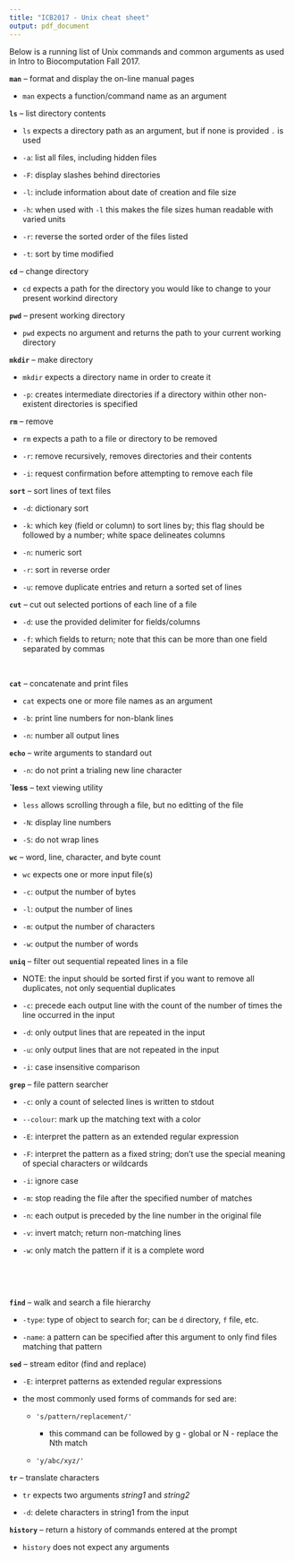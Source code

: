 ```yaml
---
title: "ICB2017 - Unix cheat sheet"
output: pdf_document
---
```


Below is a running list of Unix commands and common arguments as used in Intro to Biocomputation Fall 2017.

**`man`** -- format and display the on-line manual pages

- `man` expects a function/command name as an argument

**`ls`** -- list directory contents

- `ls` expects a directory path as an argument, but if none is provided `.` is used

- `-a`: list all files, including hidden files

- `-F`: display slashes behind directories

- `-l`: include information about date of creation and file size

- `-h`: when used with `-l` this makes the file sizes human readable with varied units

- `-r`: reverse the sorted order of the files listed

- `-t`: sort by time modified

**`cd`** -- change directory

- `cd` expects a path for the directory you would like to change to your present workind directory

**`pwd`** -- present working directory

- `pwd` expects no argument and returns the path to your current working directory

**`mkdir`** -- make directory

- `mkdir` expects a directory name in order to create it

- `-p`: creates intermediate directories if a directory within other non-existent directories is specified

**`rm`** -- remove

- `rm` expects a path to a file or directory to be removed

- `-r`: remove recursively, removes directories and their contents

- `-i`: request confirmation before attempting to remove each file

**`sort`** -- sort lines of text files

- `-d`: dictionary sort

- `-k`: which key (field or column) to sort lines by; this flag should be followed by a number; white space delineates columns

- `-n`: numeric sort

- `-r`: sort in reverse order

- `-u`: remove duplicate entries and return a sorted set of lines

**`cut`** -- cut out selected portions of each line of a file

- `-d`: use the provided delimiter for fields/columns

- `-f`: which fields to return; note that this can be more than one field separated by commas

&nbsp;

**`cat`** -- concatenate and print files

- `cat` expects one or more file names as an argument

- `-b`: print line numbers for non-blank lines

- `-n`: number all output lines

**`echo`** -- write arguments to standard out

 - `-n`: do not print a trialing new line character

**`less** -- text viewing utility

- `less` allows scrolling through a file, but no editting of the file

- `-N`: display line numbers

- `-S`: do not wrap lines

**`wc`** -- word, line, character, and byte count

- `wc` expects one or more input file(s)

- `-c`: output the number of bytes

- `-l`: output the number of lines

- `-m`: output the number of characters

- `-w`: output the number of words

**`uniq`** -- filter out sequential repeated lines in a file

- NOTE: the input should be sorted first if you want to remove all duplicates, not only sequential duplicates

- `-c`: precede each output line with the count of the number of times the line occurred in the input

- `-d`: only output lines that are repeated in the input

- `-u`: only output lines that are not repeated in the input

- `-i`: case insensitive comparison

**`grep`** -- file pattern searcher

- `-c`: only a count of selected lines is written to stdout

- `--colour`: mark up the matching text with a color

- `-E`: interpret the pattern as an extended regular expression

- `-F`: interpret the pattern as a fixed string; don't use the special meaning of special characters or wildcards

- `-i`: ignore case

- `-m`: stop reading the file after the specified number of matches

- `-n`: each output is preceded by the line number in the original file

- `-v`: invert match; return non-matching lines

- `-w`: only match the pattern if it is a complete word

&nbsp;

&nbsp;

**`find`** -- walk and search a file hierarchy

- `-type`: type of object to search for; can be `d` directory, `f` file, etc.

- `-name`: a pattern can be specified after this argument to only find files matching that pattern

**`sed`** -- stream editor (find and replace)

- `-E`: interpret patterns as extended regular expressions

- the most commonly used forms of commands for sed are:

    + `'s/pattern/replacement/'`
        
        + this command can be followed by g - global or N - replace the Nth match
    
    + `'y/abc/xyz/'`


**`tr`** -- translate characters

- `tr` expects two arguments *string1* and *string2*

- `-d`: delete characters in string1 from the input

**`history`** -- return a history of commands entered at the prompt

- `history` does not expect any arguments